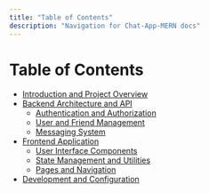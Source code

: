 ```yaml
---
title: "Table of Contents"
description: "Navigation for Chat-App-MERN docs"
---
```

# Table of Contents

<TOC />

  - [Introduction and Project Overview](./1_introduction-and-project-overview.mdx)
  - [Backend Architecture and API](./2_backend-architecture-and-api.mdx)
    - [Authentication and Authorization](./2.1_authentication-and-authorization.mdx)
    - [User and Friend Management](./2.2_user-and-friend-management.mdx)
    - [Messaging System](./2.3_messaging-system.mdx)
  - [Frontend Application](./3_frontend-application.mdx)
    - [User Interface Components](./3.1_user-interface-components.mdx)
    - [State Management and Utilities](./3.2_state-management-and-utilities.mdx)
    - [Pages and Navigation](./3.3_pages-and-navigation.mdx)
  - [Development and Configuration](./4_development-and-configuration.mdx)
